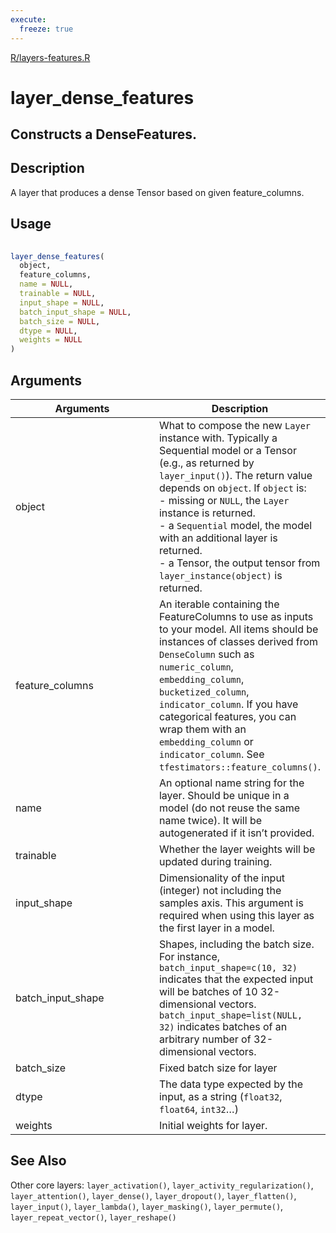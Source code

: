 ```yaml
---
execute:
  freeze: true
---
```


[R/layers-features.R](https://github.com/rstudio/keras//blob/main/R/layers-features.R#L16) 

# layer_dense_features

## Constructs a DenseFeatures.

## Description
 A layer that produces a dense Tensor based on given feature_columns. 


## Usage
```r
 
layer_dense_features( 
  object, 
  feature_columns, 
  name = NULL, 
  trainable = NULL, 
  input_shape = NULL, 
  batch_input_shape = NULL, 
  batch_size = NULL, 
  dtype = NULL, 
  weights = NULL 
) 
```

## Arguments
|Arguments|Description|
|---|---|
| object | What to compose the new `Layer` instance with. Typically a Sequential model or a Tensor (e.g., as returned by `layer_input()`). The return value depends on `object`. If `object` is:  <br>- missing or `NULL`, the `Layer` instance is returned. <br>- a `Sequential` model, the model with an additional layer is returned. <br>- a Tensor, the output tensor from `layer_instance(object)` is returned.  |
| feature_columns | An iterable containing the FeatureColumns to use as inputs to your model. All items should be instances of classes derived from `DenseColumn` such as `numeric_column`, `embedding_column`, `bucketized_column`, `indicator_column`. If you have categorical features, you can wrap them with an `embedding_column` or `indicator_column`. See `tfestimators::feature_columns()`. |
| name | An optional name string for the layer. Should be unique in a model (do not reuse the same name twice). It will be autogenerated if it isn't provided. |
| trainable | Whether the layer weights will be updated during training. |
| input_shape | Dimensionality of the input (integer) not including the samples axis. This argument is required when using this layer as the first layer in a model. |
| batch_input_shape | Shapes, including the batch size. For instance, `batch_input_shape=c(10, 32)` indicates that the expected input will be batches of 10 32-dimensional vectors. `batch_input_shape=list(NULL, 32)` indicates batches of an arbitrary number of 32-dimensional vectors. |
| batch_size | Fixed batch size for layer |
| dtype | The data type expected by the input, as a string (`float32`, `float64`, `int32`...) |
| weights | Initial weights for layer. |






## See Also
 Other core layers:  `layer_activation()`, `layer_activity_regularization()`, `layer_attention()`, `layer_dense()`, `layer_dropout()`, `layer_flatten()`, `layer_input()`, `layer_lambda()`, `layer_masking()`, `layer_permute()`, `layer_repeat_vector()`, `layer_reshape()` 

